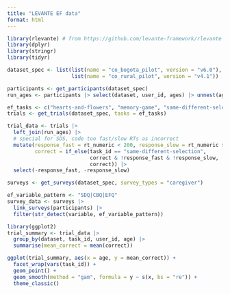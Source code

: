 ```yaml
---
title: "LEVANTE EF data"
format: html
---
```


```r
library(rlevante) # from https://github.com/levante-framework/rlevante
library(dplyr)
library(stringr)
library(tidyr)
```

```r
dataset_spec <- list(list(name = "co_bogota_pilot", version = "v6.0"),
                     list(name = "co_rural_pilot", version = "v4.1"))

participants <- get_participants(dataset_spec)
run_ages <- participants |> select(dataset, user_id, ages) |> unnest(ages)
```

```r
ef_tasks <- c("hearts-and-flowers", "memory-game", "same-different-selection")
trials <- get_trials(dataset_spec, tasks = ef_tasks)

trial_data <- trials |>
  left_join(run_ages) |>
  # special for SDS, code too fast/slow RTs as incorrect
  mutate(response_fast = rt_numeric < 200, response_slow = rt_numeric > 2000,
         correct = if_else(task_id == "same-different-selection",
                           correct & !response_fast & !response_slow,
                           correct)) |>
  select(-response_fast, -response_slow)
```

```r
surveys <- get_surveys(dataset_spec, survey_types = "caregiver")

ef_variable_pattern <- "SDQ|CBQ|EFQ"
survey_data <- surveys |>
  link_surveys(participants) |>
  filter(str_detect(variable, ef_variable_pattern))
```

```r
library(ggplot2)
trial_summary <- trial_data |>
  group_by(dataset, task_id, user_id, age) |>
  summarise(mean_correct = mean(correct))

ggplot(trial_summary, aes(x = age, y = mean_correct)) +
  facet_wrap(vars(task_id)) +
  geom_point() +
  geom_smooth(method = "gam", formula = y ~ s(x, bs = "re")) +
  theme_classic()
```
